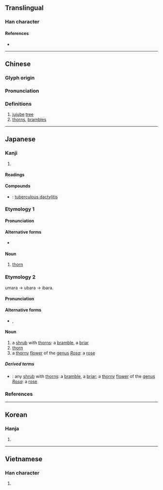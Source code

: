{{character info/new}}
==Translingual==

===Han character===
{{Han char|rn=75|rad=木|as=08|sn=12|four=55992|canj=DBDB|ids=⿰朿朿}}

====References====
* {{Han ref|kx=0532.200|dkj=14938|dj=0921.010|hdz=21227.090|uh=68D8|ud=26840|bh=B4C6|bd=46278}}

----

==Chinese==
{{zh-forms}}

===Glyph origin===
{{Han etym}}

===Pronunciation===
{{zh-pron
|m=jí
|c=gik1
|mn=qz:kiak/tw,xm,zz:kek
|mc=y
|oc=y
|ma=
|cat=n
}}

===Definitions===
{{zh-hanzi}}

# [[jujube]] [[tree]]
# [[thorn]]s, [[bramble]]s

----

==Japanese==

===Kanji===
{{ja-kanji|grade=|rs=木08}}

# {{defn|lang=ja|sort=木08}}

====Readings====
{{ja-readings|goon=[[こく]] (koku)|kanon=[[きょく]] (kyoku)|kun=[[いばら]] (ibara), [[とげ]] (toge)}}

====Compounds====
* {{ja-r|風棘|ふうきょく}}: [[tuberculous dactylitis]]

{{wikipedia|lang=ja}}

===Etymology 1===
{{ja-kanjitab|とげ|yomi=k}}

====Pronunciation====
{{ja-pron|yomi=k|とげ|acc=2|acc_ref=DJR,NHK}}

====Alternative forms====
* {{ja-l|刺}}

====Noun====
{{ja-noun|とげ}}

# [[thorn]]

===Etymology 2===
{{ja-kanjitab|いばら|yomi=k}}
umara → ubara → ibara.

====Pronunciation====
{{ja-pron|yomi=k|いばら|acc=0|acc_ref=DJR,NHK}}

====Alternative forms====
* {{ja-l|茨}}, {{ja-l|荊}}

====Noun====
{{ja-noun|いばら}}

# a [[shrub]] with [[thorn]]s: a [[bramble]], a [[briar]]
# [[thorn]]
# a [[thorny]] [[flower]] of the [[genus]] ''[[Rosa]]'': a [[rose]]

=====Derived terms=====
* {{ja-r|薔薇|ばら}}: any [[shrub]] with [[thorn]]s: a [[bramble]], a [[briar]]; a [[thorny]] [[flower]] of the [[genus]] ''[[Rosa]]'': a [[rose]]

===References===
<references/>

----

==Korean==

===Hanja===
{{ko-hanja|hangeul=극|eumhun=|rv=geuk|mr=kŭk|y=kuk}}

# {{defn|lang=ko|sort=木08}}

----

==Vietnamese==

===Han character===
{{vi-hantu|[[gấc]], [[cức]]|rs=木08}}

# {{defn|lang=vi|sort=木08}}